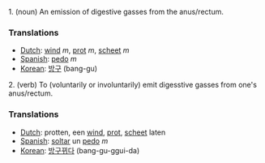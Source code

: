 1. (noun) An emission of digestive gasses from the anus/rectum.

===Translations===
*[[Dutch]]: [[wind]] ''m'', [[prot]] ''m'', [[scheet]] ''m''
*[[Spanish]]: [[pedo]] ''m''
*[[Korean]]: [[방구]] (bang-gu)

2. (verb) To (voluntarily or involuntarily) emit digesstive gasses from one's anus/rectum.

===Translations===
*[[Dutch]]: protten, een [[wind]], [[prot]], [[scheet]] laten
*[[Spanish]]: [[soltar]] un [[pedo]] ''m''
*[[Korean]]: [[방구뀌다]] (bang-gu-ggui-da)